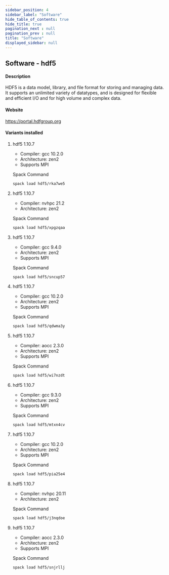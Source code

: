 ```yaml
---
sidebar_position: 4
sidebar_label: "Software"
hide_table_of_contents: true
hide_title: true
pagination_next : null
pagination_prev : null
title: "Software"
displayed_sidebar: null
---
```


## Software - hdf5


#### Description
HDF5 is a data model, library, and file format for storing and managing data. It supports an unlimited variety of datatypes, and is designed for flexible and efficient I/O and for high volume and complex data.

#### Website
https://portal.hdfgroup.org

#### Variants installed

1. hdf5 1.10.7

    - Compiler: gcc 10.2.0
    - Architecture: zen2
    - Supports MPI

    Spack Command
    ```bash
    spack load hdf5/rka7we5
    ```

2. hdf5 1.10.7

    - Compiler: nvhpc 21.2
    - Architecture: zen2

    Spack Command
    ```bash
    spack load hdf5/xpgzqaa
    ```

3. hdf5 1.10.7

    - Compiler: gcc 9.4.0
    - Architecture: zen2
    - Supports MPI

    Spack Command
    ```bash
    spack load hdf5/sncup57
    ```

4. hdf5 1.10.7

    - Compiler: gcc 10.2.0
    - Architecture: zen2
    - Supports MPI

    Spack Command
    ```bash
    spack load hdf5/qdwma3y
    ```

5. hdf5 1.10.7

    - Compiler: aocc 2.3.0
    - Architecture: zen2
    - Supports MPI

    Spack Command
    ```bash
    spack load hdf5/wi7nzdt
    ```

6. hdf5 1.10.7

    - Compiler: gcc 9.3.0
    - Architecture: zen2
    - Supports MPI

    Spack Command
    ```bash
    spack load hdf5/mtxn4cv
    ```

7. hdf5 1.10.7

    - Compiler: gcc 10.2.0
    - Architecture: zen2
    - Supports MPI

    Spack Command
    ```bash
    spack load hdf5/pia25e4
    ```

8. hdf5 1.10.7

    - Compiler: nvhpc 20.11
    - Architecture: zen2

    Spack Command
    ```bash
    spack load hdf5/j3nqdoe
    ```

9. hdf5 1.10.7

    - Compiler: aocc 2.3.0
    - Architecture: zen2
    - Supports MPI

    Spack Command
    ```bash
    spack load hdf5/snjrllj
    ```
